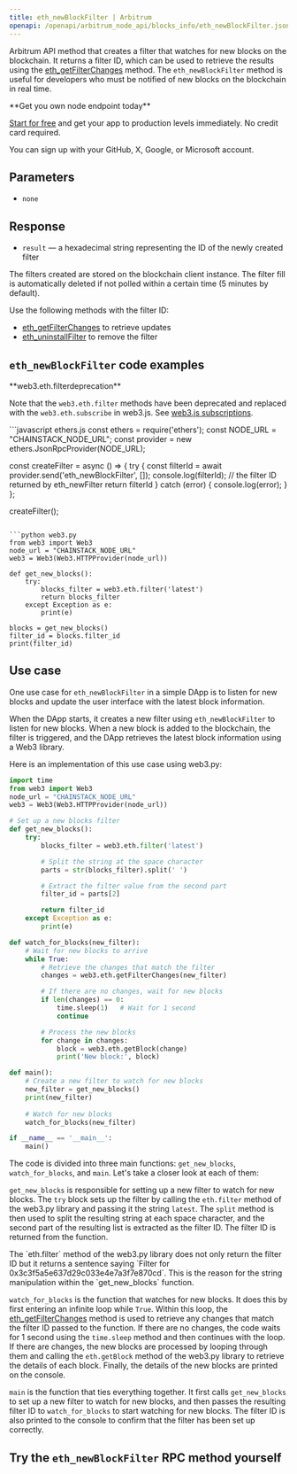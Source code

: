 ---
title: eth_newBlockFilter | Arbitrum
openapi: /openapi/arbitrum_node_api/blocks_info/eth_newBlockFilter.json POST /5b8d22690a57f293b3a1ed8758014e35
---

Arbitrum API method that creates a filter that watches for new blocks on the blockchain. It returns a filter ID, which can be used to retrieve the results using the [eth\_getFilterChanges](/api-reference/arbitrum_node_api/filter_handling/eth_getFilterChanges) method. The `eth_newBlockFilter` method is useful for developers who must be notified of new blocks on the blockchain in real time.

<Check>
**Get you own node endpoint today**

[Start for free](https://console.chainstack.com/) and get your app to production levels immediately. No credit card required.

You can sign up with your GitHub, X, Google, or Microsoft account.
</Check>


## Parameters

* `none`

## Response

* `result` — a hexadecimal string representing the ID of the newly created filter

The filters created are stored on the blockchain client instance. The filter fill is automatically deleted if not polled within a certain time (5 minutes by default).

Use the following methods with the filter ID:

* [eth\_getFilterChanges](/api-reference/arbitrum_node_api/filter_handling/eth_getFilterChanges) to retrieve updates
* [eth\_uninstallFilter](/api-reference/arbitrum_node_api/filter_handling/eth_uninstallFilter) to remove the filter

## `eth_newBlockFilter` code examples

<Note>
**web3.eth.filterdeprecation**

Note that the `web3.eth.filter` methods have been deprecated and replaced with the `web3.eth.subscribe` in web3.js. See [web3.js subscriptions](/api-reference/arbitrum-web3js-subscriptions-methods).
</Note>

<CodeGroup>
```javascript ethers.js
const ethers = require('ethers');
const NODE_URL = "CHAINSTACK_NODE_URL";
const provider = new ethers.JsonRpcProvider(NODE_URL);

const createFilter = async () => {
  try {
    const filterId = await provider.send('eth_newBlockFilter', []);
    console.log(filterId); // the filter ID returned by eth_newFilter
    return filterId
  } catch (error) {
    console.log(error);
  }
};

createFilter();
```

```python web3.py
from web3 import Web3  
node_url = "CHAINSTACK_NODE_URL" 
web3 = Web3(Web3.HTTPProvider(node_url))

def get_new_blocks():
    try:
        blocks_filter = web3.eth.filter('latest')
        return blocks_filter
    except Exception as e:
        print(e)

blocks = get_new_blocks()
filter_id = blocks.filter_id
print(filter_id)
```
</CodeGroup>


## Use case

One use case for `eth_newBlockFilter` in a simple DApp is to listen for new blocks and update the user interface with the latest block information.

When the DApp starts, it creates a new filter using `eth_newBlockFilter` to listen for new blocks. When a new block is added to the blockchain, the filter is triggered, and the DApp retrieves the latest block information using a Web3 library.

Here is an implementation of this use case using web3.py:

```python main.py
import time
from web3 import Web3  
node_url = "CHAINSTACK_NODE_URL" 
web3 = Web3(Web3.HTTPProvider(node_url))

# Set up a new blocks filter
def get_new_blocks():
    try:
        blocks_filter = web3.eth.filter('latest')

        # Split the string at the space character
        parts = str(blocks_filter).split(' ')

        # Extract the filter value from the second part
        filter_id = parts[2]

        return filter_id
    except Exception as e:
        print(e)

def watch_for_blocks(new_filter):
    # Wait for new blocks to arrive
    while True:
        # Retrieve the changes that match the filter
        changes = web3.eth.getFilterChanges(new_filter)

        # If there are no changes, wait for new blocks
        if len(changes) == 0:
            time.sleep(1)   # Wait for 1 second
            continue

        # Process the new blocks
        for change in changes:
            block = web3.eth.getBlock(change)
            print('New block:', block)

def main():
    # Create a new filter to watch for new blocks
    new_filter = get_new_blocks()
    print(new_filter)
    
    # Watch for new blocks
    watch_for_blocks(new_filter)

if __name__ == '__main__':
    main()
```


The code is divided into three main functions: `get_new_blocks`, `watch_for_blocks`, and `main`. Let's take a closer look at each of them:

`get_new_blocks` is responsible for setting up a new filter to watch for new blocks. The `try` block sets up the filter by calling the `eth.filter` method of the web3.py library and passing it the string `latest`. The `split` method is then used to split the resulting string at each space character, and the second part of the resulting list is extracted as the filter ID. The filter ID is returned from the function.

<Note>
The `eth.filter` method of the web3.py library does not only return the filter ID but it returns a sentence saying `Filter for 0x3c3f5a5e637d29c033e4e7a3f7e870cd`. This is the reason for the string manipulation within the `get_new_blocks` function.
</Note>


`watch_for_blocks` is the function that watches for new blocks. It does this by first entering an infinite loop while `True`. Within this loop, the [eth\_getFilterChanges](/api-reference/arbitrum_node_api/filter_handling/eth_getFilterChanges) method is used to retrieve any changes that match the filter ID passed to the function. If there are no changes, the code waits for 1 second using the `time.sleep` method and then continues with the loop. If there are changes, the new blocks are processed by looping through them and calling the `eth.getBlock` method of the web3.py library to retrieve the details of each block. Finally, the details of the new blocks are printed on the console.

`main` is the function that ties everything together. It first calls `get_new_blocks` to set up a new filter to watch for new blocks, and then passes the resulting filter ID to `watch_for_blocks` to start watching for new blocks. The filter ID is also printed to the console to confirm that the filter has been set up correctly.

## Try the `eth_newBlockFilter` RPC method yourself